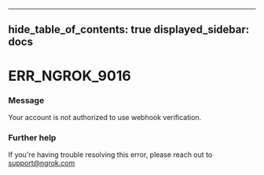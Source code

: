 

---
hide_table_of_contents: true
displayed_sidebar: docs
---


# ERR_NGROK_9016

### Message
Your account is not authorized to use webhook verification.

<ErrorDetails error="err_ngrok_9016" />



### Further help
If you're having trouble resolving this error, please reach out to [support@ngrok.com](mailto:support@ngrok.com?subject=Help%20with%20ERR_NGROK_9016)

